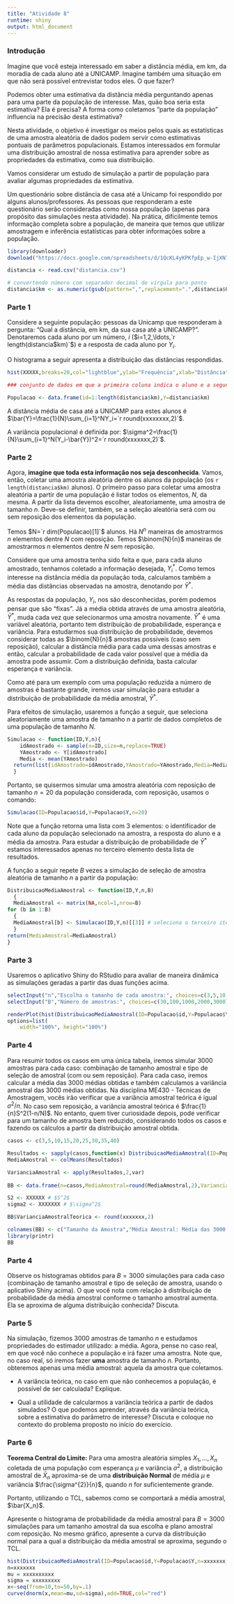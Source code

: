 ```yaml
---
title: "Atividade 8"
runtime: shiny
output: html_document
---
```


### Introdução


Imagine que você esteja interessado em saber a distância média, em km, da moradia de cada aluno até a UNICAMP. Imagine também uma situação em que não será possível entrevistar todos eles. O que fazer?

Podemos obter uma estimativa da distância média perguntando apenas para uma parte da população de interesse. Mas, quão boa seria esta estimativa? Ela é precisa? A forma como coletamos "parte da população" influencia na precisão desta estimativa?

Nesta atividade, o objetivo é investigar os meios pelos quais as estatísticas de uma amostra aleatória de dados podem servir como estimativas pontuais de parâmetros populacionais. Estamos interessados em formular uma distribuição amostral de nossa estimativa para aprender sobre as propriedades da estimativa, como sua distribuição.


Vamos considerar um estudo de simulação a partir de população para avaliar algumas propriedades da estimativa.

Um questionário sobre distância de casa até a Unicamp foi respondido por alguns alunos/professores. As pessoas que responderam a este questionário serão consideradas como nossa população (apenas para propósito das simulações nesta atividade). Na prática, dificilmente temos informação completa sobre a população, de maneira que temos que utilizar amostragem e inferência estatísticas para obter informações sobre a população.



```r

library(downloader)
download("https://docs.google.com/spreadsheets/d/1QcKL4yKPKfpEp_w-IjXN7AUrgQfDYyXwXQBcy-dX_XU/pub?gid=1930158026&single=true&output=csv","distancia.csv")

distancia <- read.csv("distancia.csv")

# convertendo número com separador decimal de virgula para ponto
distancia$km <- as.numeric(gsub(pattern=",",replacement=".",distancia$Qual.a.distância..em.km..da.sua.casa.até.a.UNICAMP.))

```

### Parte 1

Considere a seguinte população: pessoas da Unicamp que responderam à pergunta: "Qual a distância, em km, da sua casa até a UNICAMP?". Denotaremos cada aluno por um número, $i$ ($i=1,2,\ldots,`r length(distancia$km)`$) e a resposta de cada aluno por $Y_i$.

O histograma a seguir apresenta a distribuição das distâncias respondidas.

```r
hist(XXXXX,breaks=20,col="lightblue",ylab="Frequência",xlab="Distância",main="Distância de casa até a UNICAMP")

### conjunto de dados em que a primeira coluna indica o aluno e a segunda coluna a resposta dele

Populacao <- data.frame(id=1:length(distancia$km),Y=distancia$km)
```

A distância média de casa até a UNICAMP para estes alunos é $\bar{Y}=\frac{1}{N}\sum_{i=1}^NY_i=`r round(xxxxxxxx,2)`$. 

A variância populacional é definida por: $\sigma^2=\frac{1}{N}\sum_{i=1}^N(Y_i-\bar{Y})^2=`r round(xxxxxxx,2)`$.

### Parte 2

Agora, **imagine que toda esta informação nos seja desconhecida**. Vamos, então, coletar uma amostra aleatória dentre os alunos da população (os `r length(distancia$km)` alunos). O primeiro passo para coletar uma amostra aleatória a partir de uma população é listar todos os elementos, $N$, da mesma. A partir da lista devemos escolher, aleatoriamente, uma amostra de tamanho $n$. Deve-se definir, também, se a seleção aleatória será com ou sem reposição dos elementos da população.


Temos $N=`r dim(Populacao)[1]`$ alunos. Há $N^n$ maneiras de amostrarmos $n$ elementos dentre $N$ com reposição. Temos $\binom{N}{n}$ maneiras de amostrarmos $n$ elementos dentre $N$ sem reposição.


Considere que uma amostra tenha sido feita e que, para cada aluno amostrado, tenhamos coletado a informação desejada, $Y_i^*$. Como temos interesse na distância média da população toda, calculamos também a média das distâncias observadas na amostra, denotando por $\bar{Y}^*$.

As respostas da população, $Y_i$, nos são desconhecidas, porém podemos pensar que são "fixas". Já a média obtida através de uma amostra aleatória, $\bar{Y}^*$, muda cada vez que selecionarmos uma amostra novamente. $\bar{Y}^*$ é uma variável aleatória, portanto tem distribuição de probabilidade, esperança e variância. Para estudarmos sua distribuição de probabilidade, devemos considerar todas as $\binom{N}{n}$ amostras possíveis (caso sem reposição), calcular a distância média para cada uma dessas amostras e então, calcular a probabilidade de cada valor possível que a média da amostra pode assumir. Com a distribuição definida, basta calcular esperança e variância.

Como até para um exemplo com uma população reduzida a número de amostras é bastante grande, iremos usar simulação para estudar a distribuição de probabilidade da média amostral, $\bar{Y}^*$.

Para efeitos de simulação, usaremos a função a seguir, que seleciona aleatoriamente uma amostra de tamanho $n$ a partir de dados completos de uma população de tamanho $N$.

```r
Simulacao <- function(ID,Y,n){
    idAmostrado <- sample(x=ID,size=n,replace=TRUE)
    YAmostrado <- Y[idAmostrado]
    Media <- mean(YAmostrado)
  return(list(idAmostrado=idAmostrado,YAmostrado=YAmostrado,Media=Media))
  }
```

Portanto, se quisermos simular uma amostra aleatória com reposição de tamanho $n=20$ da população considerada, com reposição, usamos o comando:

```r
Simulacao(ID=Populacao$id,Y=Populacao$Y,n=20)
```

Note que a função retorna uma lista com 3 elementos: o identificador de cada aluno da população selecionado na amostra, a resposta do aluno e a média da amostra. Para estudar a distribuição de probabilidade de $\bar{Y}^*$ estamos interessados apenas no terceiro elemento desta lista de resultados.

A função a seguir repete $B$ vezes a simulação de seleção de amostra aleatória de tamanho $n$ a partir da população:

```r
DistribuicaoMediaAmostral <- function(ID,Y,n,B)
  {
  MediaAmostral <- matrix(NA,ncol=1,nrow=B)
for (b in 1:B)
  {
  MediaAmostral[b] <- Simulacao(ID,Y,n)[[3]] # seleciona o terceiro item da lista
  }
return(MediaAmostral=MediaAmostral)
}
```

### Parte 3

Usaremos o aplicativo Shiny do RStudio para avaliar de maneira dinâmica as simulações geradas a partir das duas funções acima.

```r
selectInput("n","Escolha o tamanho de cada amostra:", choices=c(3,5,10,15,20,25,30,35,40))
selectInput("B","Número de amostras:", choices=c(30,100,1000,2000,3000))
```


```r
renderPlot(hist(DistribuicaoMediaAmostral(ID=Populacao$id,Y=Populacao$Y,reposicao=input$reposicao,B=as.numeric(input$B)),main="Distribuição da Média Amostral",ylab="Frequência", xlab="Média Amostral",col="lightpink"))
options=list(
    width="100%", height="100%")
```

### Parte 4

Para resumir todos os casos em uma única tabela, iremos simular 3000 amostras para cada caso: combinação de tamanho amostral e tipo de seleção de amostral (com ou sem reposição). Para cada caso, iremos calcular a média das   3000 médias obtidas e também calculamos a variância amostral das 3000 médias obtidas.
Na disciplina ME430 - Técnicas de Amostragem, vocês irão verificar que a variância amostral teórica é igual $\sigma^2/n$. No caso sem reposição, a variância amostral teórica é $\frac{1}{n}S^2(1-n/N)$. No entanto, quem tiver curiosidade depois, pode verificar para um tamanho de amostra bem reduzido, considerando todos os casos e fazendo os cálculos a partir da distribuição amostral obtida.

```r
casos <- c(3,5,10,15,20,25,30,35,40)

Resultados <- sapply(casos,function(x) DistribuicaoMediaAmostral(ID=Populacao$id,Y=Populacao$Y,n=x,B=3000))
MediaAmostral <- colMeans(Resultados)

VarianciaAmostral <- apply(Resultados,2,var)
  
BB <- data.frame(n=casos,MediaAmostral=round(MediaAmostral,2),VarianciaAmostral=round(VarianciaAmostral,2))

S2 <- XXXXXX # $S^2$
sigma2 <- XXXXXXX # $\sigma^2$

BB$VarianciaAmostralTeorica <- round(xxxxxxx,2)

colnames(BB) <- c("Tamanho da Amostra","Média Amostral: Média das 3000 Médias", "Variância Amostral: Variância das 3000 Médias","Variância Amostral Teórica")
library(printr)
BB
```


### Parte 4

Observe os histogramas obtidos para $B=3000$ simulações para cada caso (combinação de tamanho amostral e tipo de seleção de amostra, usando o aplicativo Shiny acima). O que você nota com relação à distribuição de probabilidade da média amostral conforme o tamanho amostral aumenta. Ela se aproxima de alguma distribuição conhecida? Discuta.

### Parte 5

Na simulação, fizemos $3000$ amostras de tamanho $n$ e estudamos propriedades do estimador utilizado: a média. Agora, pense no caso real, em que você não conhece a população e irá fazer uma amostra.  Note que, no caso real, só iremos fazer **uma** amostra de tamanho $n$. Portanto, obteremos apenas uma média amostral: aquela da amostra que coletamos. 

* A variância teórica, no caso em que não conhecemos a população, é possível de ser calculada? Explique. 

* Qual a utilidade de calcularmos a variância teórica a partir de dados simulados? O que podemos aprender, através da variância teórica, sobre a estimativa do parâmetro de interesse? Discuta e coloque no contexto do problema proposto no início do exercício.


### Parte 6


**Teorema Central do Limite:** Para uma amostra aleatória simples $X_{1},...,X_{n}$ coletada de uma população com esperança $\mu$ e variância $\sigma^{2}$, a distribuição amostral de $\bar{X}_{n}$ aproxima-se de uma **distribuição Normal** de média $\mu$ e variância $\frac{\sigma^{2}}{n}$, quando $n$ for suficientemente grande.

Portanto, utilizando o TCL, sabemos como se comportará a média amostral, $\bar{X_n}$.

Apresente o histograma de probabilidade da média amostral para $B=3000$ simulações para um tamanho amostral da sua escolha e plano amostral com reposição. No mesmo gráfico, apresente a curva da distribuição normal para a qual a distribuição da média amostral se aproxima, segundo o TCL.


```r
hist(DistribuicaoMediaAmostral(ID=Populacao$id,Y=Populacao$Y,n=xxxxxxx,reposicao="sim",B=3000),main="Distribuição da Média Amostral",ylab=" ", xlab="Média Amostral",col="lightblue",probability = xxxxxxx)
n=xxxxxxx
mu = xxxxxxxxxx
sigma = xxxxxxxxx
x<-seq(from=10,to=50,by=.1)
curve(dnorm(x,mean=mu,sd=sigma),add=TRUE,col="red")
```
